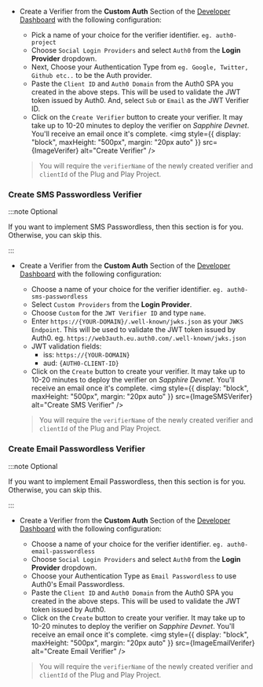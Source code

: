 
- Create a Verifier from the **Custom Auth** Section of the [Developer Dashboard](https://dashboard.web3auth.io/) with the following configuration:

  - Pick a name of your choice for the verifier identifier. `eg. auth0-project`
  - Choose `Social Login Providers` and select `Auth0` from the **Login Provider** dropdown.
  - Next, Choose your Authentication Type from `eg. Google, Twitter, Github etc..` to be the Auth provider.
  - Paste the `Client ID` and `Auth0 Domain` from the Auth0 SPA you created in the above steps. This will be used to validate the JWT token issued by
    Auth0. And, select `Sub` or `Email` as the JWT Verifier ID.
  - Click on the `Create Verifier` button to create your verifier. It may take up to 10-20 minutes to deploy the verifier on _Sapphire Devnet_. You'll
    receive an email once it's complete.
    <img style={{ display: "block", maxHeight: "500px", margin: "20px auto" }} src={ImageVerifer} alt="Create Verifier" />

  > You will require the `verifierName` of the newly created verifier and `clientId` of the Plug and Play Project.

### Create SMS Passwordless Verifier

:::note Optional

If you want to implement SMS Passwordless, then this section is for you. Otherwise, you can skip this.

:::

- Create a Verifier from the **Custom Auth** Section of the [Developer Dashboard](https://dashboard.web3auth.io/) with the following configuration:

  - Choose a name of your choice for the verifier identifier. `eg. auth0-sms-passwordless`
  - Select `Custom Providers` from the **Login Provider**.
  - Choose `Custom` for the `JWT Verifier ID` and type `name`.
  - Enter `https://{YOUR-DOMAIN}/.well-known/jwks.json` as your `JWKS Endpoint`. This will be used to validate the JWT token issued by Auth0. eg.
    `https://web3auth.eu.auth0.com/.well-known/jwks.json`
  - JWT validation fields:
    - iss: `https://{YOUR-DOMAIN}`
    - aud: `{AUTH0-CLIENT-ID}`
  - Click on the `Create` button to create your verifier. It may take up to 10-20 minutes to deploy the verifier on _Sapphire Devnet_. You'll receive
    an email once it's complete.
    <img style={{ display: "block", maxHeight: "500px", margin: "20px auto" }} src={ImageSMSVerifer} alt="Create SMS Verifier" />

  > You will require the `verifierName` of the newly created verifier and `clientId` of the Plug and Play Project.

### Create Email Passwordless Verifier

:::note Optional

If you want to implement Email Passwordless, then this section is for you. Otherwise, you can skip this.

:::

- Create a Verifier from the **Custom Auth** Section of the [Developer Dashboard](https://dashboard.web3auth.io/) with the following configuration:

  - Choose a name of your choice for the verifier identifier. `eg. auth0-email-passwordless`
  - Choose `Social Login Providers` and select `Auth0` from the **Login Provider** dropdown.
  - Choose your Authentication Type as `Email Passwordless` to use Auth0's Email Passwordless.
  - Paste the `Client ID` and `Auth0 Domain` from the Auth0 SPA you created in the above steps. This will be used to validate the JWT token issued by
    Auth0.
  - Click on the `Create` button to create your verifier. It may take up to 10-20 minutes to deploy the verifier on _Sapphire Devnet_. You'll receive
    an email once it's complete.
    <img style={{ display: "block", maxHeight: "500px", margin: "20px auto" }} src={ImageEmailVerifer} alt="Create Email Verifier" />

  > You will require the `verifierName` of the newly created verifier and `clientId` of the Plug and Play Project.
